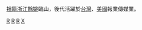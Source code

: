 [[祖籍|祖籍]][[浙江|浙江]][[餘姚|餘姚]]臨山，後代活躍於[[台灣|台灣]]、[[美國|美國]]報業傳媒業。

[[分類:餘姚人|R]]
[[分類:寧波裔台灣人|R]]
[[分類:寧波裔美國人|R]]
[[分類:阮姓|X]]
